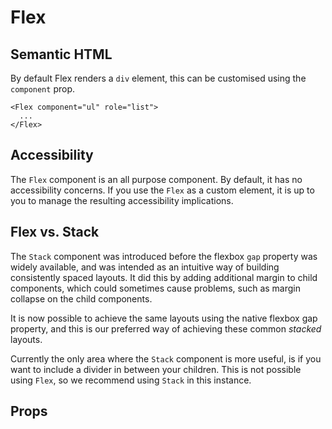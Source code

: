 
<Meta of={Stories} />

# Flex

<Description />

<Canvas of={Stories.Workshop} />

## Semantic HTML

By default Flex renders a `div` element, this can be customised using the
`component` prop.

```tsx dark
<Flex component="ul" role="list">
  ...
</Flex>
```

## Accessibility

The `Flex` component is an all purpose component. By default, it has no
accessibility concerns. If you use the `Flex` as a custom element, it is up to
you to manage the resulting accessibility implications.

## Flex vs. Stack

The `Stack` component was introduced before the flexbox `gap` property was
widely available, and was intended as an intuitive way of building consistently
spaced layouts. It did this by adding additional margin to child components,
which could sometimes cause problems, such as margin collapse on the child
components.

It is now possible to achieve the same layouts using the native
flexbox gap property, and this is our preferred way of achieving these common
_stacked_ layouts.

Currently the only area where the `Stack` component is more
useful, is if you want to include a divider in between your children. This is
not possible using `Flex`, so we recommend using `Stack` in this instance.

<Canvas of={Stories.Stack} />

## Props

<ArgTypes of={Stories} />
